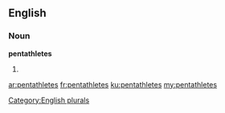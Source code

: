 ==English==

===Noun===
'''pentathletes'''

# {{plural of|pentathlete}}

[[Category:English plurals]]

[[ar:pentathletes]]
[[fr:pentathletes]]
[[ku:pentathletes]]
[[my:pentathletes]]